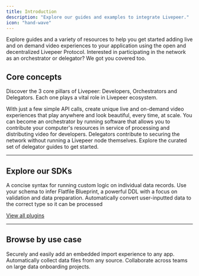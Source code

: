 ```yaml
---
title: Introduction
description: "Explore our guides and examples to integrate Livepeer."
icon: "hand-wave"
---
```


Explore guides and a variety of resources to help you get started adding live and on demand video experiences to your application using the open and decentralized Livepeer Protocol. Interested in participating in the network as an orchestrator or delegator? We got you covered too.

## Core concepts

Discover the 3 core pillars of Livepeer: Developers, Orchestrators and Delegators. Each one plays a vital role in Livepeer ecosystem.

<CardGroup cols={1}>
  <Card title="Developers" href="./concepts/spaces" icon="code">
    With just a few simple API calls, create unique live and on-demand video
    experiences that play anywhere and look beautiful, every time, at scale.
  </Card>
  <Card title="Orchestrators" href="./concepts/workbooks" icon="circle-nodes">
    You can become an orchestrator by running software that allows you to
    contribute your computer's resources in service of processing and
    distributing video for developers.
  </Card>
  <Card title="Delegators" href="./concepts/events" icon="coins">
    Delegators contribute to securing the network without running a Livepeer
    node themselves. Explore the curated set of delegator guides to get started.
  </Card>
</CardGroup>

---

## Explore our SDKs

<CardGroup cols={3}>
  <Card title="record-hook" href="plugins/transform/record-hook" icon="npm">
    A concise syntax for running custom logic on individual data records.
  </Card>
  <Card
    title="json-schema"
    href="plugins/schemas/convert-json-schema"
    icon="clock"
  >
    Use your schema to infer Flatfile Blueprint, a powerful DDL with a focus on
    validation and data preparation.
  </Card>
  <Card title="autocast" href="plugins/transform/autocast" icon="clock">
    Automatically convert user-inputted data to the correct type so it can be
    processed
  </Card>
</CardGroup>

[View all plugins](plugins)

---

## Browse by use case

<CardGroup cols={3}>
  <Card
    title="Embed in your app"
    icon="person-to-portal"
    href="/use-cases/embedding"
  >
    Securely and easily add an embedded import experience to any app.
  </Card>
  <Card
    title="Setup headless file feeds"
    icon="bolt-auto"
    href="/use-cases/headless"
  >
    Automatically collect data files from any source.
  </Card>
  <Card
    title="Run onboarding projects"
    icon="arrow-progress"
    href="/use-cases/collaborate"
  >
    Collaborate across teams on large data onboarding projects.
  </Card>
</CardGroup>
